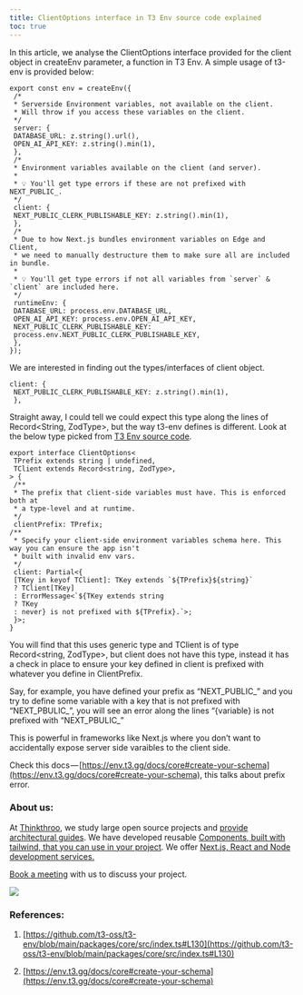```yaml
---
title: ClientOptions interface in T3 Env source code explained
toc: true
---
```


In this article, we analyse the ClientOptions interface provided for the client object in createEnv parameter, a function in T3 Env. A simple usage of t3-env is provided below:

```plaintext
export const env = createEnv({
 /*
 * Serverside Environment variables, not available on the client.
 * Will throw if you access these variables on the client.
 */
 server: {
 DATABASE_URL: z.string().url(),
 OPEN_AI_API_KEY: z.string().min(1),
 },
 /*
 * Environment variables available on the client (and server).
 *
 * 💡 You'll get type errors if these are not prefixed with NEXT_PUBLIC_.
 */
 client: {
 NEXT_PUBLIC_CLERK_PUBLISHABLE_KEY: z.string().min(1),
 },
 /*
 * Due to how Next.js bundles environment variables on Edge and Client,
 * we need to manually destructure them to make sure all are included in bundle.
 *
 * 💡 You'll get type errors if not all variables from `server` & `client` are included here.
 */
 runtimeEnv: {
 DATABASE_URL: process.env.DATABASE_URL,
 OPEN_AI_API_KEY: process.env.OPEN_AI_API_KEY,
 NEXT_PUBLIC_CLERK_PUBLISHABLE_KEY:
 process.env.NEXT_PUBLIC_CLERK_PUBLISHABLE_KEY,
 },
});
```

We are interested in finding out the types/interfaces of client object.

```plaintext
client: {
 NEXT_PUBLIC_CLERK_PUBLISHABLE_KEY: z.string().min(1),
 },
```

Straight away, I could tell we could expect this type along the lines of Record&lt;String, ZodType&gt;, but the way t3-env defines is different. Look at the below type picked from [T3 Env source code](https://github.com/t3-oss/t3-env/blob/main/packages/core/src/index.ts#L130C1-L151C2).

```plaintext
export interface ClientOptions<
 TPrefix extends string | undefined,
 TClient extends Record<string, ZodType>,
> {
 /**
 * The prefix that client-side variables must have. This is enforced both at
 * a type-level and at runtime.
 */
 clientPrefix: TPrefix;
/**
 * Specify your client-side environment variables schema here. This way you can ensure the app isn't
 * built with invalid env vars.
 */
 client: Partial<{
 [TKey in keyof TClient]: TKey extends `${TPrefix}${string}`
 ? TClient[TKey]
 : ErrorMessage<`${TKey extends string
 ? TKey
 : never} is not prefixed with ${TPrefix}.`>;
 }>;
}
```

You will find that this uses generic type and TClient is of type Record&lt;string, ZodType&gt;, but client does not have this type, instead it has a check in place to ensure your key defined in client is prefixed with whatever you define in ClientPrefix.

Say, for example, you have defined your prefix as “NEXT\_PUBLIC\_” and you try to define some variable with a key that is not prefixed with “NEXT\_PBULIC\_”, you will see an error along the lines “\{variable\} is not prefixed with “NEXT\_PBULIC\_”

This is powerful in frameworks like Next.js where you don’t want to accidentally expose server side varaibles to the client side.

Check this docs — [https://env.t3.gg/docs/core#create-your-schema](https://env.t3.gg/docs/core#create-your-schema), this talks about prefix error.

### About us:

At [Thinkthroo](https://thinkthroo.com/), we study large open source projects and [provide architectural guides](https://app.thinkthroo.com/architecture). We have developed reusable [Components, built with tailwind, that you can use in your project](https://thinkthroo.com/components). We offer [Next.js, React and Node development services.](https://thinkthroo.com/components)

[Book a meeting](https://cal.com/team-thinkthroo-dxiovj/consultation?date=2024-10-19&month=2024-10) with us to discuss your project.

![](https://cdn-images-1.medium.com/max/1600/0*NxFtbdT-jz_GGi2N.png)

### References:

1. [https://github.com/t3-oss/t3-env/blob/main/packages/core/src/index.ts#L130](https://github.com/t3-oss/t3-env/blob/main/packages/core/src/index.ts#L130)
    
2. [https://env.t3.gg/docs/core#create-your-schema](https://env.t3.gg/docs/core#create-your-schema)
